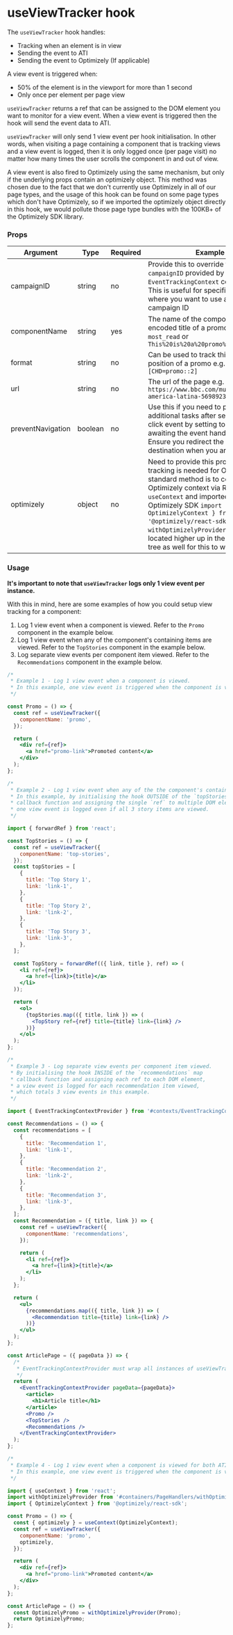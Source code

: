 
<Meta title="hooks/useViewTracker" />

# useViewTracker hook

The `useViewTracker` hook handles:

* Tracking when an element is in view
* Sending the event to ATI
* Sending the event to Optimizely (If applicable)

A view event is triggered when:

* 50% of the element is in the viewport for more than 1 second
* Only once per element per page view

`useViewTracker` returns a ref that can be assigned to the DOM element you want to monitor for a view event. When a view event is triggered then the hook will send the event data to ATI.

`useViewTracker` will only send 1 view event per hook initialisation. In other words, when visiting a page containing a component that is tracking views and a view event is logged, then it is only logged once (per page visit) no matter how many times the user scrolls the component in and out of view.

A view event is also fired to Optimizely using the same mechanism, but only if the underlying props contain an optimizely object. This method was chosen due to the fact that we don't currently use Optimizely in all of our page types, and the usage of this hook can be found on some page types which don't have Optimizely, so if we imported the optimizely object directly in this hook, we would pollute those page type bundles with the 100KB+ of the Optimizely SDK library.

### Props

| Argument          | Type    | Required | Example                                                                                                                                                                                                                                                                                                                                                                   |
| ----------------- | ------- | -------- | ------------------------------------------------------------------------------------------------------------------------------------------------------------------------------------------------------------------------------------------------------------------------------------------------------------------------------------------------------------------------- |
| campaignID        | string  | no       | Provide this to override the `campaignID` provided by the `EventTrackingContext` component. This is useful for specific campaigns where you want to use a custom campaign ID                                                                                                                                                                                              |
| componentName     | string  | yes      | The name of the component or a url encoded title of a promo e.g. `most_read` or `This%20is%20a%20promo%20title`                                                                                                                                                                                                                                                           |
| format            | string  | no       | Can be used to track things like the position of a promo e.g. `[CHD=promo::2]`                                                                                                                                                                                                                                                                                            |
| url               | string  | no       | The url of the page e.g. `https://www.bbc.com/mundo/noticias-america-latina-56989232`                                                                                                                                                                                                                                                                                     |
| preventNavigation | boolean | no       | Use this if you need to perform any additional tasks after sending the click event by setting to `true` and awaiting the event handler callback. Ensure you redirect the user to their destination when you are done                                                                                                                                                      |
| optimizely        | object  | no       | Need to provide this prop if event tracking is needed for Optimizely, the standard method is to consume the Optimizely context via React's `useContext` and imported from the Optimizely SDK `import { OptimizelyContext } from '@optimizely/react-sdk';`, the HOC `withOptimizelyProvider` needs to be located higher up in the component tree as well for this to work. |

### Usage

**It's important to note that `useViewTracker` logs only 1 view event per instance.**

With this in mind, here are some examples of how you could setup view tracking for a component:

1. Log 1 view event when a component is viewed. Refer to the `Promo` component in the example below.
2. Log 1 view event when any of the component's containing items are viewed. Refer to the `TopStories` component in the example below.
3. Log separate view events per component item viewed. Refer to the `Recommendations` component in the example below.

```jsx
/*
 * Example 1 - Log 1 view event when a component is viewed.
 * In this example, one view event is triggered when the component is viewed.
 */

const Promo = () => {
  const ref = useViewTracker({
    componentName: 'promo',
  });

  return (
    <div ref={ref}>
      <a href="promo-link">Promoted content</a>
    </div>
  );
};

/*
 * Example 2 - Log 1 view event when any of the the component's containing items are viewed.
 * In this example, by initialising the hook OUTSIDE of the `topStories` map
 * callback function and assigning the single `ref` to multiple DOM elements, only
 * one view event is logged even if all 3 story items are viewed.
 */

import { forwardRef } from 'react';

const TopStories = () => {
  const ref = useViewTracker({
    componentName: 'top-stories',
  });
  const topStories = [
    {
      title: 'Top Story 1',
      link: 'link-1',
    },
    {
      title: 'Top Story 2',
      link: 'link-2',
    },
    {
      title: 'Top Story 3',
      link: 'link-3',
    },
  ];

  const TopStory = forwardRef(({ link, title }, ref) => (
    <li ref={ref}>
      <a href={link}>{title}</a>
    </li>
  ));

  return (
    <ol>
      {topStories.map(({ title, link }) => (
        <TopStory ref={ref} title={title} link={link} />
      ))}
    </ol>
  );
};

/*
 * Example 3 - Log separate view events per component item viewed.
 * By initialising the hook INSIDE of the `recommendations` map
 * callback function and assigning each ref to each DOM element,
 * a view event is logged for each recommendation item viewed,
 * which totals 3 view events in this example.
 */

import { EventTrackingContextProvider } from '#contexts/EventTrackingContext';

const Recommendations = () => {
  const recommendations = [
    {
      title: 'Recommendation 1',
      link: 'link-1',
    },
    {
      title: 'Recommendation 2',
      link: 'link-2',
    },
    {
      title: 'Recommendation 3',
      link: 'link-3',
    },
  ];
  const Recommendation = ({ title, link }) => {
    const ref = useViewTracker({
      componentName: 'recommendations',
    });

    return (
      <li ref={ref}>
        <a href={link}>{title}</a>
      </li>
    );
  };

  return (
    <ul>
      {recommendations.map(({ title, link }) => (
        <Recommendation title={title} link={link} />
      ))}
    </ul>
  );
};

const ArticlePage = ({ pageData }) => {
  /*
   * EventTrackingContextProvider must wrap all instances of useViewTracker
   */
  return (
    <EventTrackingContextProvider pageData={pageData}>
      <article>
        <h1>Article title</h1>
      </article>
      <Promo />
      <TopStories />
      <Recommendations />
    </EventTrackingContextProvider>
  );
};

/*
 * Example 4 - Log 1 view event when a component is viewed for both ATI and Optimizely.
 * In this example, one view event is triggered when the component is viewed.
 */

import { useContext } from 'react';
import withOptimizelyProvider from '#containers/PageHandlers/withOptimizelyProvider';
import { OptimizelyContext } from '@optimizely/react-sdk';

const Promo = () => {
  const { optimizely } = useContext(OptimizelyContext);
  const ref = useViewTracker({
    componentName: 'promo',
    optimizely,
  });

  return (
    <div ref={ref}>
      <a href="promo-link">Promoted content</a>
    </div>
  );
};

const ArticlePage = () => {
  const OptimizelyPromo = withOptimizelyProvider(Promo);
  return OptimizelyPromo;
};
```
